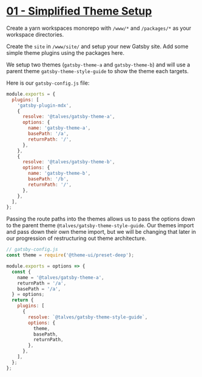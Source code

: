 ﻿# [01 - Simplified Theme Setup][01]

Create a yarn workspaces monorepo with `/www/*` and `/packages/*` as your workspace directories.

Create the `site` in `/www/site/` and setup your new Gatsby site. Add some simple theme plugins using the packages here.

We setup two themes (`gatsby-theme-a` and `gatsby-theme-b`) and will use a parent theme `gatsby-theme-style-guide` to show the theme each targets.

Here is our `gatsby-config.js` file:
```js
module.exports = {
  plugins: [
    'gatsby-plugin-mdx',
    {
      resolve: '@talves/gatsby-theme-a',
      options: {
        name: 'gatsby-theme-a',
        basePath: '/a',
        returnPath: '/',
      },
    },
    {
      resolve: '@talves/gatsby-theme-b',
      options: {
        name: 'gatsby-theme-b',
        basePath: '/b',
        returnPath: '/',
      },
    },
  ],
};
```

Passing the route paths into the themes allows us to pass the options down to the parent theme `@talves/gatsby-theme-style-guide`. Our themes import and pass down their own theme import, but we will be changing that later in our progression of restructuring out theme architecture.

```js
// gatsby-config.js
const theme = require('@theme-ui/preset-deep');

module.exports = options => {
  const {
    name = '@talves/gatsby-theme-a',
    returnPath = '/a',
    basePath = '/a',
  } = options;
  return {
    plugins: [
      {
        resolve: `@talves/gatsby-theme-style-guide`,
        options: {
          theme,
          basePath,
          returnPath,
        },
      },
    ],
  };
};
```


[01]: https://github.com/talves/gatsby-theme-ui-examples/tree/01-simplified
